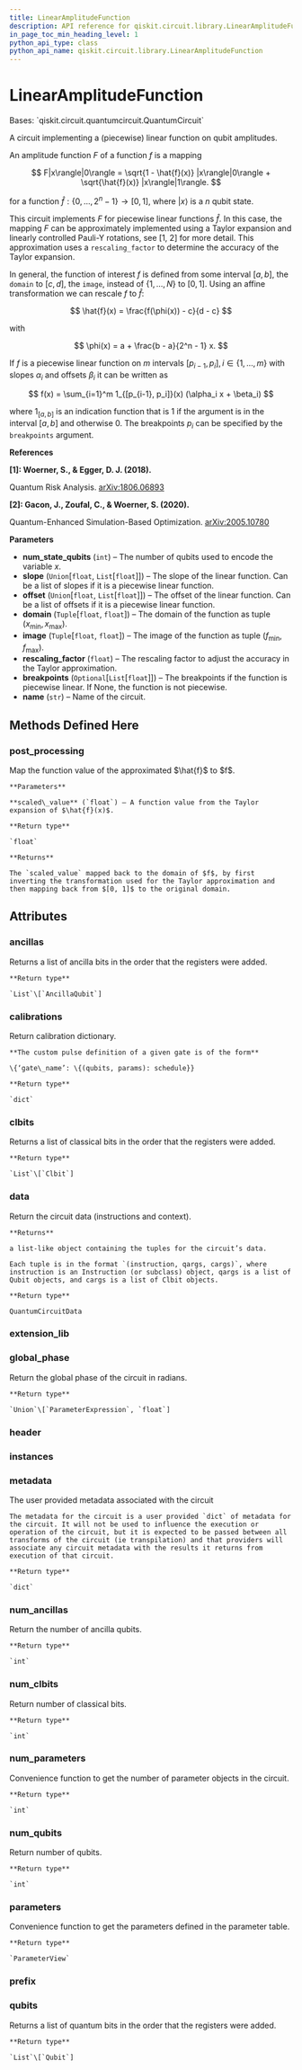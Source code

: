 ```yaml
---
title: LinearAmplitudeFunction
description: API reference for qiskit.circuit.library.LinearAmplitudeFunction
in_page_toc_min_heading_level: 1
python_api_type: class
python_api_name: qiskit.circuit.library.LinearAmplitudeFunction
---
```


# LinearAmplitudeFunction

<Class id="qiskit.circuit.library.LinearAmplitudeFunction" isDedicatedPage={true} github="https://github.com/qiskit/qiskit/tree/stable/0.20/qiskit/circuit/library/arithmetic/linear_amplitude_function.py" signature="LinearAmplitudeFunction(num_state_qubits, slope, offset, domain, image, rescaling_factor=1, breakpoints=None, name='F')" modifiers="class">
  Bases: `qiskit.circuit.quantumcircuit.QuantumCircuit`

  A circuit implementing a (piecewise) linear function on qubit amplitudes.

  An amplitude function $F$ of a function $f$ is a mapping

$$
F|x\rangle|0\rangle = \sqrt{1 - \hat{f}(x)} |x\rangle|0\rangle + \sqrt{\hat{f}(x)}
|x\rangle|1\rangle.
$$

  for a function $\hat{f}: \{ 0, ..., 2^n - 1 \} \rightarrow [0, 1]$, where $|x\rangle$ is a $n$ qubit state.

  This circuit implements $F$ for piecewise linear functions $\hat{f}$. In this case, the mapping $F$ can be approximately implemented using a Taylor expansion and linearly controlled Pauli-Y rotations, see \[1, 2] for more detail. This approximation uses a `rescaling_factor` to determine the accuracy of the Taylor expansion.

  In general, the function of interest $f$ is defined from some interval $[a,b]$, the `domain` to $[c,d]$, the `image`, instead of $\{ 1, ..., N \}$ to $[0, 1]$. Using an affine transformation we can rescale $f$ to $\hat{f}$:

$$
\hat{f}(x) = \frac{f(\phi(x)) - c}{d - c}
$$

  with

$$
\phi(x) = a + \frac{b - a}{2^n - 1} x.
$$

  If $f$ is a piecewise linear function on $m$ intervals $[p_{i-1}, p_i], i \in \{1, ..., m\}$ with slopes $\alpha_i$ and offsets $\beta_i$ it can be written as

$$
f(x) = \sum_{i=1}^m 1_{[p_{i-1}, p_i]}(x) (\alpha_i x + \beta_i)
$$

  where $1_{[a, b]}$ is an indication function that is 1 if the argument is in the interval $[a, b]$ and otherwise 0. The breakpoints $p_i$ can be specified by the `breakpoints` argument.

  **References**

  **\[1]: Woerner, S., & Egger, D. J. (2018).**

  Quantum Risk Analysis. [arXiv:1806.06893](http://arxiv.org/abs/1806.06893)

  **\[2]: Gacon, J., Zoufal, C., & Woerner, S. (2020).**

  Quantum-Enhanced Simulation-Based Optimization. [arXiv:2005.10780](http://arxiv.org/abs/2005.10780)

  **Parameters**

  *   **num\_state\_qubits** (`int`) – The number of qubits used to encode the variable $x$.
  *   **slope** (`Union`\[`float`, `List`\[`float`]]) – The slope of the linear function. Can be a list of slopes if it is a piecewise linear function.
  *   **offset** (`Union`\[`float`, `List`\[`float`]]) – The offset of the linear function. Can be a list of offsets if it is a piecewise linear function.
  *   **domain** (`Tuple`\[`float`, `float`]) – The domain of the function as tuple $(x_\min{}, x_\max{})$.
  *   **image** (`Tuple`\[`float`, `float`]) – The image of the function as tuple $(f_\min{}, f_\max{})$.
  *   **rescaling\_factor** (`float`) – The rescaling factor to adjust the accuracy in the Taylor approximation.
  *   **breakpoints** (`Optional`\[`List`\[`float`]]) – The breakpoints if the function is piecewise linear. If None, the function is not piecewise.
  *   **name** (`str`) – Name of the circuit.

  ## Methods Defined Here

  <span id="qiskit-circuit-library-linearamplitudefunction-post-processing" />

  ### post\_processing

  <Function id="qiskit.circuit.library.LinearAmplitudeFunction.post_processing" signature="LinearAmplitudeFunction.post_processing(scaled_value)">
    Map the function value of the approximated $\hat{f}$ to $f$.

    **Parameters**

    **scaled\_value** (`float`) – A function value from the Taylor expansion of $\hat{f}(x)$.

    **Return type**

    `float`

    **Returns**

    The `scaled_value` mapped back to the domain of $f$, by first inverting the transformation used for the Taylor approximation and then mapping back from $[0, 1]$ to the original domain.
  </Function>

  ## Attributes

  ### ancillas

  <Attribute id="qiskit.circuit.library.LinearAmplitudeFunction.ancillas">
    Returns a list of ancilla bits in the order that the registers were added.

    **Return type**

    `List`\[`AncillaQubit`]
  </Attribute>

  ### calibrations

  <Attribute id="qiskit.circuit.library.LinearAmplitudeFunction.calibrations">
    Return calibration dictionary.

    **The custom pulse definition of a given gate is of the form**

    \{‘gate\_name’: \{(qubits, params): schedule}}

    **Return type**

    `dict`
  </Attribute>

  ### clbits

  <Attribute id="qiskit.circuit.library.LinearAmplitudeFunction.clbits">
    Returns a list of classical bits in the order that the registers were added.

    **Return type**

    `List`\[`Clbit`]
  </Attribute>

  ### data

  <Attribute id="qiskit.circuit.library.LinearAmplitudeFunction.data">
    Return the circuit data (instructions and context).

    **Returns**

    a list-like object containing the tuples for the circuit’s data.

    Each tuple is in the format `(instruction, qargs, cargs)`, where instruction is an Instruction (or subclass) object, qargs is a list of Qubit objects, and cargs is a list of Clbit objects.

    **Return type**

    QuantumCircuitData
  </Attribute>

  ### extension\_lib

  <Attribute id="qiskit.circuit.library.LinearAmplitudeFunction.extension_lib" attributeValue="'include &#x22;qelib1.inc&#x22;;'" />

  ### global\_phase

  <Attribute id="qiskit.circuit.library.LinearAmplitudeFunction.global_phase">
    Return the global phase of the circuit in radians.

    **Return type**

    `Union`\[`ParameterExpression`, `float`]
  </Attribute>

  ### header

  <Attribute id="qiskit.circuit.library.LinearAmplitudeFunction.header" attributeValue="'OPENQASM 2.0;'" />

  ### instances

  <Attribute id="qiskit.circuit.library.LinearAmplitudeFunction.instances" attributeValue="9" />

  ### metadata

  <Attribute id="qiskit.circuit.library.LinearAmplitudeFunction.metadata">
    The user provided metadata associated with the circuit

    The metadata for the circuit is a user provided `dict` of metadata for the circuit. It will not be used to influence the execution or operation of the circuit, but it is expected to be passed between all transforms of the circuit (ie transpilation) and that providers will associate any circuit metadata with the results it returns from execution of that circuit.

    **Return type**

    `dict`
  </Attribute>

  ### num\_ancillas

  <Attribute id="qiskit.circuit.library.LinearAmplitudeFunction.num_ancillas">
    Return the number of ancilla qubits.

    **Return type**

    `int`
  </Attribute>

  ### num\_clbits

  <Attribute id="qiskit.circuit.library.LinearAmplitudeFunction.num_clbits">
    Return number of classical bits.

    **Return type**

    `int`
  </Attribute>

  ### num\_parameters

  <Attribute id="qiskit.circuit.library.LinearAmplitudeFunction.num_parameters">
    Convenience function to get the number of parameter objects in the circuit.

    **Return type**

    `int`
  </Attribute>

  ### num\_qubits

  <Attribute id="qiskit.circuit.library.LinearAmplitudeFunction.num_qubits">
    Return number of qubits.

    **Return type**

    `int`
  </Attribute>

  ### parameters

  <Attribute id="qiskit.circuit.library.LinearAmplitudeFunction.parameters">
    Convenience function to get the parameters defined in the parameter table.

    **Return type**

    `ParameterView`
  </Attribute>

  ### prefix

  <Attribute id="qiskit.circuit.library.LinearAmplitudeFunction.prefix" attributeValue="'circuit'" />

  ### qubits

  <Attribute id="qiskit.circuit.library.LinearAmplitudeFunction.qubits">
    Returns a list of quantum bits in the order that the registers were added.

    **Return type**

    `List`\[`Qubit`]
  </Attribute>
</Class>

